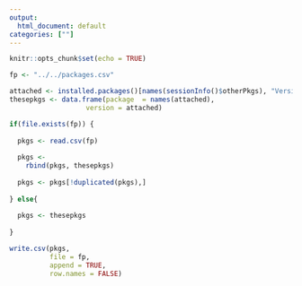 ```yaml
---
output:
  html_document: default
categories: [""]
---
```


```r
knitr::opts_chunk$set(echo = TRUE)
```

```r

fp <- "../../packages.csv"

attached <- installed.packages()[names(sessionInfo()$otherPkgs), "Version"]
thesepkgs <- data.frame(package  = names(attached),
                   version = attached)

if(file.exists(fp)) {
  
  pkgs <- read.csv(fp)
  
  pkgs <- 
    rbind(pkgs, thesepkgs)
  
  pkgs <- pkgs[!duplicated(pkgs),]
  
} else{
  
  pkgs <- thesepkgs
  
}

write.csv(pkgs, 
          file = fp,
          append = TRUE, 
          row.names = FALSE)
```
